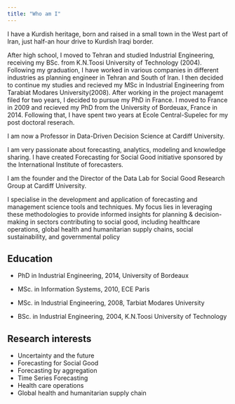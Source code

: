```yaml
---
title: "Who am I"
---
```


I have a Kurdish heritage, born and raised in a small town in the West part of Iran, just half-an hour drive to Kurdish Iraqi border.

After high school, I moved to Tehran and studied Industrial Engineering, receiving my BSc. from K.N.Toosi University of Technology (2004). Following my graduation, I have worked in various companies in different industries as planning engineer in Tehran and South of Iran. I then decided to continue my studies and recieved my MSc in Industrial Engineering from Tarabiat Modares University(2008). After working in the project managemt filed for two years, I decided to pursue my PhD in France. I moved to France in 2009 and recieved my PhD from the University of Bordeuax, France in 2014. Following that, I have spent two years at Ecole Central-Supelec for my post doctoral reserach.

I am now a Professor in Data-Driven Decision Science at Cardiff University.

I am very passionate about forecasting, analytics, modeling and knowledge sharing. I have created Forecasting for Social Good initiative sponsored by the International Institute of forecasters.

I am the founder and the Director of the Data Lab for Social Good Research Group at Cardiff University.

I specialise in the development and application of forecasting and management science tools and techniques. My focus lies in leveraging these methodologies to provide informed insights for planning & decision-making in sectors contributing to social good, including healthcare operations, global health and humanitarian supply chains, social sustainability, and governmental policy

## Education

- PhD in Industrial Engineering, 2014, University of Bordeaux

- MSc. in Information Systems, 2010, ECE Paris

- MSc. in Industrial Engineering, 2008, Tarbiat Modares University

- BSc. in Industrial Engineering, 2004, K.N.Toosi University of Technology
  
## Research interests
  
- Uncertainty and the future
- Forecasting for Social Good
- Forecasting by aggregation
- Time Series Forecasting
- Health care operations
- Global health and humanitarian supply chain


